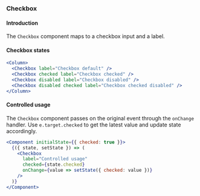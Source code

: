 
### Checkbox

#### Introduction

The `Checkbox` component maps to a checkbox input and a label.

#### Checkbox states

```jsx
<Column>
  <Checkbox label="Checkbox default" />
  <Checkbox checked label="Checkbox checked" />
  <Checkbox disabled label="Checkbox disabled" />
  <Checkbox disabled checked label="Checkbox checked disabled" />
</Column>
```

#### Controlled usage

The `Checkbox` component passes on the original event through the `onChange` handler.
Use `e.target.checked` to get the latest value and update state accordingly.

```jsx
<Component initialState={{ checked: true }}>
  {({ state, setState }) => (
    <Checkbox
      label="Controlled usage"
      checked={state.checked}
      onChange={value => setState({ checked: value })}
    />
  )}
</Component>
```

<PropsTable of="Checkbox" />
